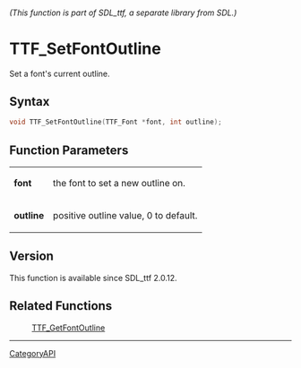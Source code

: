 ====== (This function is part of SDL_ttf, a separate library from SDL.) ======
= TTF_SetFontOutline =

Set a font's current outline.

== Syntax ==

<syntaxhighlight lang='c'>
void TTF_SetFontOutline(TTF_Font *font, int outline);
</syntaxhighlight>

== Function Parameters ==

{|
|'''font'''
|the font to set a new outline on.
|-
|'''outline'''
|positive outline value, 0 to default.
|}

== Version ==

This function is available since SDL_ttf 2.0.12.

== Related Functions ==

:[[TTF_GetFontOutline]]

----
[[CategoryAPI]]


